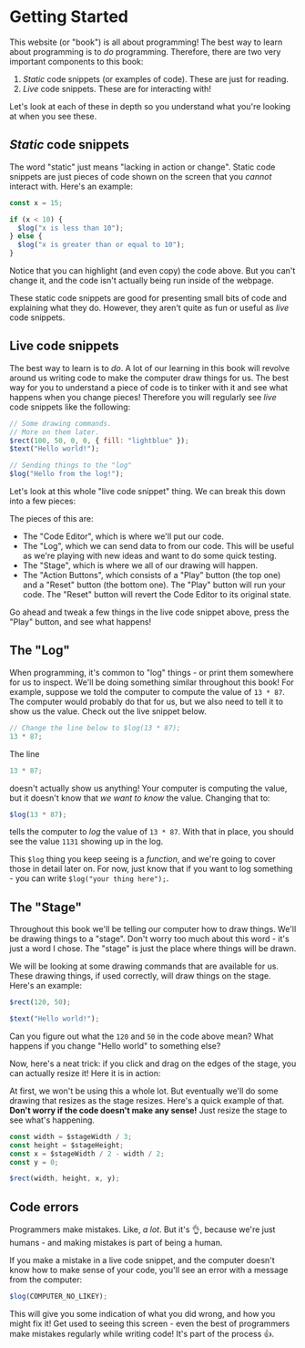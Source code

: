 
# Getting Started

This website (or "book") is all about programming! The best way to learn about programming is to _do_ programming. Therefore, there are two very important components to this book:

1. _Static_ code snippets (or examples of code). These are just for reading.
1. _Live_ code snippets. These are for interacting with!

Let's look at each of these in depth so you understand what you're looking at when you see these.

## _Static_ code snippets

The word "static" just means "lacking in action or change". Static code snippets are just pieces of code shown on the screen that you _cannot_ interact with. Here's an example:

```js
const x = 15;

if (x < 10) {
  $log("x is less than 10");
} else {
  $log("x is greater than or equal to 10");
}
```

Notice that you can highlight (and even copy) the code above. But you can't change it, and the code isn't actually being run inside of the webpage.

These static code snippets are good for presenting small bits of code and explaining what they do. However, they aren't quite as fun or useful as _live_ code snippets.

## Live code snippets

The best way to learn is to _do_. A lot of our learning in this book will revolve around us writing code to make the computer draw things for us. The best way for you to understand a piece of code is to tinker with it and see what happens when you change pieces! Therefore you will regularly see _live_ code snippets like the following:

```js live=true
// Some drawing commands.
// More on them later.
$rect(100, 50, 0, 0, { fill: "lightblue" });
$text("Hello world!");

// Sending things to the "log"
$log("Hello from the log!");
```

Let's look at this whole "live code snippet" thing. We can break this down into a few pieces:

<AppImage src={LiveCodeSnippetBreakdown} alt="Live code snippet diagram" />

The pieces of this are:

- The "Code Editor", which is where we'll put our code.
- The "Log", which we can send data to from our code. This will be useful as we're playing with new ideas and want to do some quick testing.
- The "Stage", which is where we all of our drawing will happen.
- The "Action Buttons", which consists of a "Play" button (the top one) and a "Reset" button (the bottom one). The "Play" button will run your code. The "Reset" button will revert the Code Editor to its original state.

Go ahead and tweak a few things in the live code snippet above, press the "Play" button, and see what happens!

## The "Log"

When programming, it's common to "log" things - or print them somewhere for us to inspect. We'll be doing something similar throughout this book! For example, suppose we told the computer to compute the value of `13 * 87`. The computer would probably do that for us, but we also need to tell it to show us the value. Check out the live snippet below.

```js live=true
// Change the line below to $log(13 * 87);
13 * 87;
```

The line

```js
13 * 87;
```

doesn't actually show us anything! Your computer is computing the value, but it doesn't know that _we want to know_ the value. Changing that to:

```js
$log(13 * 87);
```

tells the computer to _log_ the value of `13 * 87`. With that in place, you should see the value `1131` showing up in the log.

This `$log` thing you keep seeing is a _function_, and we're going to cover those in detail later on. For now, just know that if you want to log something - you can write `$log("your thing here");`.

## The "Stage"

Throughout this book we'll be telling our computer how to draw things. We'll be drawing things to a "stage". Don't worry too much about this word - it's just a word I chose. The "stage" is just the place where things will be drawn.

We will be looking at some drawing commands that are available for us. These drawing things, if used correctly, will draw things on the stage. Here's an example:

```js live=true
$rect(120, 50);

$text("Hello world!");
```

Can you figure out what the `120` and `50` in the code above mean? What happens if you change "Hello world" to something else?

Now, here's a neat trick: if you click and drag on the edges of the stage, you can actually resize it! Here it is in action:

<AppVideo src={StageResize} />

At first, we won't be using this a whole lot. But eventually we'll do some drawing that resizes as the stage resizes. Here's a quick example of that. **Don't worry if the code doesn't make any sense!** Just resize the stage to see what's happening.

```js live=true
const width = $stageWidth / 3;
const height = $stageHeight;
const x = $stageWidth / 2 - width / 2;
const y = 0;

$rect(width, height, x, y);
```

## Code errors

Programmers make mistakes. Like, _a lot_. But it's :ok_hand:, because we're just humans - and making mistakes is part of being a human.

If you make a mistake in a live code snippet, and the computer doesn't know how to make sense of your code, you'll see an error with a message from the computer:

```js live=true
$log(COMPUTER_NO_LIKEY);
```

This will give you some indication of what you did wrong, and how you might fix it! Get used to seeing this screen - even the best of programmers make mistakes regularly while writing code! It's part of the process :+1:.

